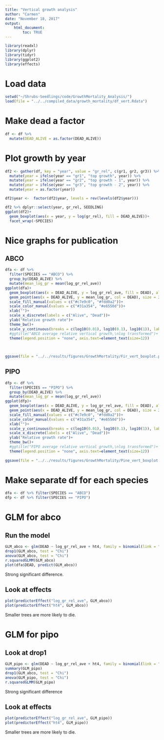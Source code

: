 ```yaml
---
title: "Vertical growth analysis"
author: "Carmen"
date: "November 18, 2017"
output: 
    html_document:
        toc: TRUE
---
```


```r
library(readxl)
library(dplyr)
library(tidyr)
library(ggplot2)
library(effects)
```

# Load data
```r
setwd("~/Shrubs-Seedlings/code/GrowthMortality_Analysis/")
load(file = "../../compiled_data/growth_mortality/df_vert.Rdata")
```

#  Make dead a factor
```r
df <- df %>% 
  mutate(DEAD_ALIVE = as.factor(DEAD_ALIVE))
```

# Plot growth by year
```r
df2 <- gather(df, key = "year", value = "gr_rel", c(gr1, gr2, gr3)) %>% 
  mutate(year = ifelse(year == "gr1", "top growth", year)) %>% 
  mutate(year = ifelse(year == "gr2", "top growth - 1", year)) %>% 
  mutate(year = ifelse(year == "gr3", "top growth - 2", year)) %>% 
  mutate(year = as.factor(year))

df2$year <-  factor(df2$year, levels = rev(levels(df2$year)))

df2 %>% dplyr::select(year, gr_rel, SEEDLING)
ggplot(df2)+
  geom_boxplot(aes(x = year, y = log(gr_rel), fill = DEAD_ALIVE))+
  facet_wrap(~SPECIES)
```

# Nice graphs for publication

## ABCO
```r
dfa <- df %>% 
  filter(SPECIES == "ABCO") %>% 
  group_by(DEAD_ALIVE) %>% 
  mutate(mean_log_gr = mean(log_gr_rel_ave))
ggplot(dfa)+
  geom_boxplot(aes(x = DEAD_ALIVE, y = log_gr_rel_ave, fill = DEAD), alpha = .5)+
  geom_point(aes(x = DEAD_ALIVE, y = mean_log_gr, col = DEAD), size = 2)+
  scale_fill_manual(values = c("#c7e9c0", "#fdd0a2"))+
  scale_color_manual(values = c("#31a354", "#e6550d"))+
  xlab("")+
  scale_x_discrete(labels = c("Alive", "Dead"))+
  ylab("Relative growth rate")+
  theme_bw()+
  scale_y_continuous(breaks = c(log10(0.01), log10(0.1), log10(1)), labels = c(0.01, 0.1, 1), limits = c(log10(0.007), log10(1.1)))+
  #ggtitle("ABCO average relative vertical growth,\nlog transformed")+
  theme(legend.position = "none", axis.text=element_text(size=12))
  
  
  
ggsave(file = "../../results/figures/GrowthMortality/Fir_vert_boxplot.png", width = 4, height = 6, dpi = 400)
```


## PIPO
```r
dfp <- df %>% 
  filter(SPECIES == "PIPO") %>% 
  group_by(DEAD_ALIVE) %>% 
  mutate(mean_log_gr = mean(log_gr_rel_ave))
ggplot(dfp)+
  geom_boxplot(aes(x = DEAD_ALIVE, y = log_gr_rel_ave, fill = DEAD), alpha = .5)+
  geom_point(aes(x = DEAD_ALIVE, y = mean_log_gr, col = DEAD), size = 2)+
  scale_fill_manual(values = c("#c7e9c0", "#fdd0a2"))+
  scale_color_manual(values = c("#31a354", "#e6550d"))+
  xlab("")+
  scale_y_continuous(breaks = c(log10(0.01), log10(0.1), log10(1)), labels = c(0.01, 0.1, 1), limits = c(log10(0.007), log10(1.1)))+
  scale_x_discrete(labels = c("Alive", "Dead"))+
  ylab("Relative growth rate")+
  theme_bw()+
  #ggtitle("PIPO average relative vertical growth,\nlog transformed")+
  theme(legend.position = "none", axis.text=element_text(size=12))
  
ggsave(file = "../../results/figures/GrowthMortality/Pine_vert_boxplot.png", width = 4, height = 6, dpi = 400)
```


# Make separate df for each species
```r
dfa <- df %>% filter(SPECIES == "ABCO")
dfp <- df %>% filter(SPECIES == "PIPO")
```

# GLM for abco

## Run the model
```r
GLM_abco <- glm(DEAD ~ log_gr_rel_ave + ht4, family = binomial(link = "logit"), data = dfa)
drop1(GLM_abco, test = "Chi")
anova(GLM_abco, test = "Chi")
r.squaredGLMM(GLM_abco)
plot(dfa$DEAD, predict(GLM_abco))
```

Strong significant difference.

## Look at effects
```r
plot(predictorEffect("log_gr_rel_ave", GLM_abco))
plot(predictorEffect("ht4", GLM_abco))
```

Smaller trees are more likely to die.

# GLM for pipo

## Look at drop1
```r
GLM_pipo <- glm(DEAD ~ log_gr_rel_ave + ht4, family = binomial(link = "logit"), data = dfp)
summary(GLM_pipo)
drop1(GLM_abco, test = "Chi")
anova(GLM_pipo, test = "Chi")
r.squaredGLMM(GLM_pipo)
```

Strong significant difference

## Look at effects
```r
plot(predictorEffect("log_gr_rel_ave", GLM_pipo))
plot(predictorEffect("ht4", GLM_pipo))
```

Smaller trees are more likely to die.
